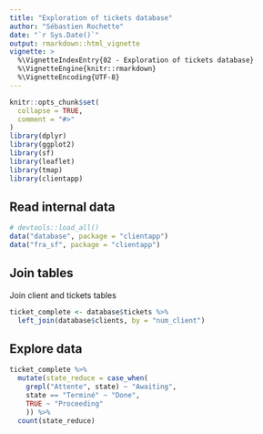 ```yaml
---
title: "Exploration of tickets database"
author: "Sébastien Rochette"
date: "`r Sys.Date()`"
output: rmarkdown::html_vignette
vignette: >
  %\VignetteIndexEntry{02 - Exploration of tickets database}
  %\VignetteEngine{knitr::rmarkdown}
  %\VignetteEncoding{UTF-8}
---
```



```r
knitr::opts_chunk$set(
  collapse = TRUE,
  comment = "#>"
)
library(dplyr)
library(ggplot2)
library(sf)
library(leaflet)
library(tmap)
library(clientapp)
```

## Read internal data
```r
# devtools::load_all()
data("database", package = "clientapp")
data("fra_sf", package = "clientapp")
```


## Join tables
Join client and tickets tables
```r
ticket_complete <- database$tickets %>% 
  left_join(database$clients, by = "num_client")
```

## Explore data
```r
ticket_complete %>% 
  mutate(state_reduce = case_when(
    grepl("Attente", state) ~ "Awaiting",
    state == "Terminé" ~ "Done",
    TRUE ~ "Proceeding"  
    )) %>% 
  count(state_reduce)
```


